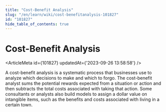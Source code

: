```yaml
---
title: "Cost-Benefit Analysis"
slug: "/en/learn/wiki/cost-benefitanalysis-101827"
id: "101827"
hide_table_of_contents: true
---
```



# Cost-Benefit Analysis

<ArticleMeta id={101827} updatedAt={'2023-09-26 13:58:58'} />
<div className='border-solid border-b border-t-0 my-4 border-[var(--ifm-color-gray-300)]' />

A cost-benefit analysis is a systematic process that businesses use to analyze which decisions to make and which to forgo. The cost-benefit analyst sums the potential rewards expected from a situation or action and then subtracts the total costs associated with taking that action. Some consultants or analysts also build models to assign a dollar value on intangible items, such as the benefits and costs associated with living in a certain town.
